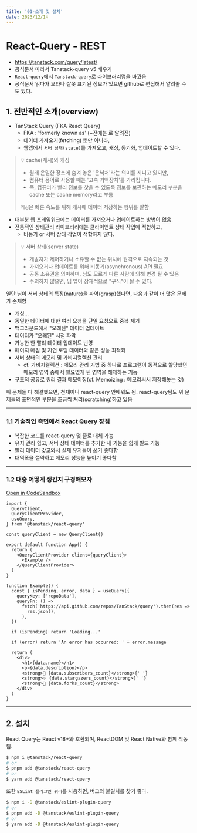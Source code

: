 ```yaml
---
title: '01-소개 및 설치'
date: 2023/12/14
---
```


# React-Query - REST

- https://tanstack.com/query/latest/
- 공식문서 따라서 Tanstack-query v5 배우기
- `React-query`에서 `Tanstack-query`로 라이브러리명을 바꿨음
- 공식문서 읽다가 오타나 잘못 표기된 정보가 있으면 github로 편집해서 알려줄 수도 있다.

## 1. 전반적인 소개(overview)

- TanStack Query (FKA React Query)
  - FKA : 'formerly known as' (~전에는 로 알려진)
  - 데이터 가져오기(fetching) 뿐만 아니라,
  - 웹앱에서 `서버 상태(state)`를 가져오고, 캐싱, 동기화, 업데이트할 수 있다.

> 💡 cache(캐시)와 캐싱
>
> - 원래 은밀한 장소에 숨겨 놓은 '은닉처'라는 의미를 지니고 있지만,
> - 컴퓨터 용어로 사용할 때는 '고속 기억장치'를 가리킵니다.
> - 즉, 컴퓨터가 빨리 정보를 찾을 수 있도록 정보를 보관하는 메모리 부분을 cache 또는 cache memory라고 부름
>
> `캐싱`은 빠른 속도를 위해 캐시에 데이터 저장하는 행위를 말함

- 대부분 웹 프레임워크에는 데이터를 가져오거나 업데이트하는 방법이 없음.
- 전통적인 상태관리 라이브러리에는 클라이언트 상태 작업에 적합하고,
  - 비동기 or 서버 상태 작업이 적합하지 않다.

> 💡 서버 상태(server state)
>
> - 개발자가 제어하거나 소유할 수 없는 위치에 원격으로 지속되는 것
> - 가져오거나 업데이트를 위해 비동기(asynchronous) API 필요
> - 공동 소유권을 의미하며, 님도 모르게 다른 사람에 의해 변경 될 수 있음
> - 주의하지 않으면, 님 앱이 잠재적으로 "구식"이 될 수 있다.

일단 님이 서버 상태의 특징(nature)을 파악(grasp)했다면, 다음과 같이 더 많은 문제가 존재함

- 캐싱...
- 동일한 데이터에 대한 여러 요청을 단일 요청으로 중복 제거
- 백그라운드에서 "오래된" 데이터 업데이트
- 데이터가 "오래된" 시점 파악
- 가능한 한 빨리 데이터 업데이트 반영
- 페이지 매김 및 지연 로딩 데이터와 같은 성능 최적화
- 서버 상태의 메모리 및 가비지컬렉션 관리
  - cf. 가비지컬렉션 : 메모리 관리 기법 중 하나로 프로그램이 동적으로 할당했던 메모리 영역 중에서 필요없게 된 영역을 해제하는 기능
- 구조적 공유로 쿼리 결과 메모이징(cf. Memoizing : 메모리써서 저장해놓는 것)

위 문제들 다 해결했으면, 천재이니 react-query 안배워도 됨.
react-query팀도 위 문제들의 표면적인 부분을 조금씩 처리(scratching)하고 있음

---

### 1.1 기술적인 측면에서 React Query 장점

- 복잡한 코드를 react-query 몇 줄로 대체 가능
- 유지 관리 쉽고, 서버 상태 데이터를 추가한 새 기능을 쉽게 빌드 가능
- 빨리 데이터 갖고와서 실제 유저들이 쓰기 좋다함
- 대역폭을 절약하고 메모리 성능을 높이기 좋다함

---

### 1.2 대충 어떻게 생긴지 구경해보자

[Open in CodeSandbox](https://codesandbox.io/p/devbox/github/tannerlinsley/react-query/tree/main/examples/react/simple?file=%2Fsrc%2Findex.jsx%3A16%2C45)

```tsx
import {
  QueryClient,
  QueryClientProvider,
  useQuery,
} from '@tanstack/react-query'

const queryClient = new QueryClient()

export default function App() {
  return (
    <QueryClientProvider client={queryClient}>
      <Example />
    </QueryClientProvider>
  )
}

function Example() {
  const { isPending, error, data } = useQuery({
    queryKey: ['repoData'],
    queryFn: () =>
      fetch('https://api.github.com/repos/TanStack/query').then(res =>
        res.json(),
      ),
  })

  if (isPending) return 'Loading...'

  if (error) return 'An error has occurred: ' + error.message

  return (
    <div>
      <h1>{data.name}</h1>
      <p>{data.description}</p>
      <strong>👀 {data.subscribers_count}</strong>{' '}
      <strong>✨ {data.stargazers_count}</strong>{' '}
      <strong>🍴 {data.forks_count}</strong>
    </div>
  )
}
```

---

## 2. 설치

React Query는 React v18+와 호환되며, ReactDOM 및 React Native와 함께 작동됨.

```bash
$ npm i @tanstack/react-query
# or
$ pnpm add @tanstack/react-query
# or
$ yarn add @tanstack/react-query
```

또한 `ESLint 플러그인 쿼리`를 사용하면, 버그와 불일치를 찾기 좋다.

```bash
$ npm i -D @tanstack/eslint-plugin-query
# or
$ pnpm add -D @tanstack/eslint-plugin-query
# or
$ yarn add -D @tanstack/eslint-plugin-query
```
